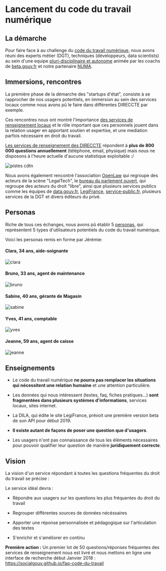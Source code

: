 

<LayoutCDTN meta={meta}>

# Lancement du code du travail numérique

## La démarche

Pour faire face à au challenge du [code du travail numérique](./genese), nous avons réuni des experts métier (DGT), techniques (développeurs, data scientists) au sein d'une equipe [pluri-disciplinaire et autonome](https://beta.gouv.fr/2016/11/28/equipes-autonomes.html) animée par les coachs de [beta.gouv.fr](https://beta.gouv.fr) et notre partenaire [NUMA](http://numa.fr).

## Immersions, rencontres

La première phase de la démarche des "startups d'état", consiste à se rapprocher de nos usagers potentiels, en immersion au sein des services locaux comme nous avons pû le faire dans différentes <span data-tip="Directions régionales des entreprises, de la concurrence, du travail et de l'emploi">DIRECCTE</span> par exemple.

Ces rencontres nous ont montré l'importance [des services de renseignement locaux](http://direccte.gouv.fr/) et le rôle important que ces personnels jouent dans la relation usager en apportant soutien et expertise, et une mediation parfois nécessaire en droit du travail.

[Les services de renseignement des DIRECCTE](/startups/code-du-travail-numerique/sdr) répondent à **plus de 800 000 questions annuellement** (téléphone, email, physique) mais nous ne disposons à l'heure actuelle d'aucune statistique exploitable :/

![pistes cdtn](/static/images/startups/code-du-travail-numerique/cdtn-postit.jpg)

Nous avons également rencontré l'association [OpenLaw](http://openlaw.fr) qui regroupe des acteurs de la scène "LegalTech", le [bureau du parlement ouvert](https://parlement-ouvert.fr), qui regroupe des acteurs du droit "libre", ainsi que plusieurs services publics comme les équipes de [data.gouv.fr](https://data.gouv.fr), [LegiFrance](https://legifrance.fr), [service-public.fr](https://service-public.fr), plusieurs services de la DGT et divers éditeurs du privé.


## Personas

Riche de tous ces échanges, nous avons pû établir 5 [personas](https://fr.wikipedia.org/wiki/Persona_(marketing)), qui représentent 5 types d'utilisateurs potentiels du code du travail numérique.

Voici les personas remis en forme par Jérémie:

#### Clara, 34 ans, aide-soignante

![clara](/static/images/startups/code-du-travail-numerique/personas/clara.png)

#### Bruno, 33 ans, agent de maintenance

![bruno](/static/images/startups/code-du-travail-numerique/personas/bruno.png)

#### Sabine, 40 ans, gérante de Magasin

![sabine](/static/images/startups/code-du-travail-numerique/personas/sabine.png)

#### Yves, 41 ans, comptable

![yves](/static/images/startups/code-du-travail-numerique/personas/yves.png)

#### Jeanne, 59 ans, agent de caisse

![jeanne](/static/images/startups/code-du-travail-numerique/personas/jeanne.png)



## Enseignements

 - Le code du travail numérique **ne pourra pas remplacer les situations qui nécessitent une relation humaine** et une attention particulière.

 - Les données qui nous intéressent (textes, faq, fiches pratiques...) **sont fragmentées dans plusieurs systèmes d'informations**,  services locaux, sites internet.

 - La DILA, qui édite le site LegiFrance, prévoit une première version beta de son API pour début 2019.

 - **Il existe autant de façons de poser une question que d'usagers**.

 - Les usagers n'ont pas connaissance de tous les éléments nécessaires pour pouvoir qualifier leur question de manière **juridiquement correcte**.



## Vision

La vision d'un service répondant à toutes les questions fréquentes du droit du travail se précise :

Le service idéal devra :

  - Répondre aux usagers sur les questions les plus fréquentes du droit du travail

  - Regrouper différentes sources de données nécéssaires

  - Apporter une réponse personnalisée et pédagogique sur l'articulation des textes

  - S'enrichir et s'améliorer en continu


**Première action :** Un premier lot de 50 questions/réponses fréquentes des services de renseignement nous est livré et nous mettons en ligne une interface de recherche début Janvier 2018 : https://socialgouv.github.io/faq-code-du-travail


</LayoutCDTN>
